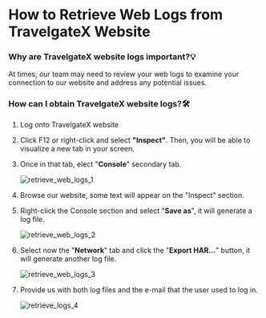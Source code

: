 ﻿---
sidebar_position: 3
---

# How to Retrieve Web Logs from TravelgateX Website

### Why are TravelgateX website logs important?💡
At times, our team may need to review your web logs to examine your connection to our website and address any potential issues.

### How can I obtain TravelgateX website logs?🛠️
1. Log onto TravelgateX website
1. Click F12 or right-click and select **"Inspect"**. Then, you will be able to visualize a new tab in your screen.
1. Once in that tab, elect "**Console**" secondary tab.

	![retrieve_web_logs_1](https://storage.travelgate.com/kbase/retrieve_web_logs_1.jpg)

1. Browse our website, some text will appear on the "Inspect" section.
1. Right-click the Console section and select "**Save as**", it will generate a log file.

	![retrieve_web_logs_2](https://storage.travelgate.com/kbase/retrieve_web_logs_2.jpg)

1. Select now the "**Network**" tab and click the "**Export HAR…**" button, it will generate another log file.

	![retrieve_web_logs_3](https://storage.travelgate.com/kbase/retrieve_web_logs_3.jpg)

1. Provide us with both log files and the e-mail that the user used to log in.

	![retrieve_logs_4](https://storage.travelgate.com/kbase/retrieve_web_logs_4.jpg)

 

<TipContactCustomerCare/>